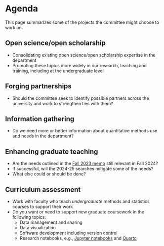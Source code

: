 # Agenda

This page summarizes some of the projects the committee might choose to work on.

## Open science/open scholarship

- Consolidating existing open science/open scholarship expertise in the department
- Promoting these topics more widely in our research, teaching and training, including at the undergraduate level

## Forging partnerships

- Should the committee seek to identify possible partners across the university and work to strengthen ties with them?

## Information gathering

- Do we need more or better information about quantitative methods use and needs in the department?

## Enhancing graduate teaching

- Are the needs outlined in the [Fall 2023 memo](pdf/quant-methods-committee-recs-2023-11-01.pdf) still relevant in Fall 2024?
- If successful, will the 2024-25 searches mitigate some of the needs?
- What else could or should be done?

## Curriculum assessment

- Work with faculty who teach *undergraduate* methods and statistics courses to support their work
- Do you want or need to support new graduate coursework in the following topics:
  - Data management and sharing
  - Data visualization
  - Software development including version control
  - Research notebooks, e.g., [Jupyter notebooks](https://jupyter.org) and [Quarto](https://quarto.org)
  
